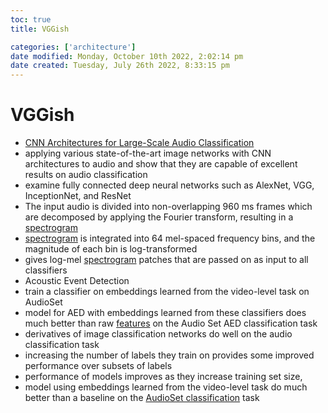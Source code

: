 ```yaml
---
toc: true
title: VGGish

categories: ['architecture']
date modified: Monday, October 10th 2022, 2:02:14 pm
date created: Tuesday, July 26th 2022, 8:33:15 pm
---
```


# VGGish
- [CNN Architectures for Large-Scale Audio Classification](https://arxiv.org/abs/1609.09430)
- applying various state-of-the-art image networks with CNN architectures to audio and show that they are capable of excellent results on audio classification
- examine fully connected deep neural networks such as AlexNet, VGG, InceptionNet, and ResNet
- The input audio is divided into non-overlapping 960 ms frames which are decomposed by applying the Fourier transform, resulting in a [spectrogram](Spectrogram.qmd)
- [spectrogram](Spectrogram.qmd) is integrated into 64 mel-spaced frequency bins, and the magnitude of each bin is log-transformed
- gives log-mel [spectrogram](Spectrogram.qmd) patches that are passed on as input to all classifiers
- Acoustic Event Detection
- train a classifier on embeddings learned from the video-level task on AudioSet
- model for AED with embeddings learned from these classifiers does much better than raw [features](Features.qmd) on the Audio Set AED classification task
- derivatives of image classification networks do well on the audio classification task
- increasing the number of labels they train on provides some improved performance over subsets of labels
- performance of models improves as they increase training set size,
- model using embeddings learned from the video-level task do much better than a baseline on the [AudioSet classification](AudioSet%20classification.qmd) task
